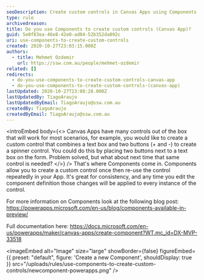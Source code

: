 ```yaml
---
seoDescription: Create custom controls in Canvas Apps using Components and reuse them across your application.
type: rule
archivedreason:
title: Do you use Components to create custom controls (Canvas App)?
guid: 5e0f83ea-46e8-42e0-ad04-52b352da092c
uri: use-components-to-create-custom-controls
created: 2020-10-27T23:03:15.000Z
authors:
  - title: Mehmet Ozdemir
    url: https://ssw.com.au/people/mehmet-ozdemir
related: []
redirects:
  - do-you-use-components-to-create-custom-controls-canvas-app
  - do-you-use-components-to-create-custom-controls-(canvas-app)
lastUpdated: 2020-10-27T23:08:28.000Z
lastUpdatedBy: TiagoAraujo
lastUpdatedByEmail: TiagoAraujo@ssw.com.au
createdBy: TiagoAraujo
createdByEmail: TiagoAraujo@ssw.com.au
---
```


<introEmbed
  body={<>
Canvas Apps have many controls out of the box that will work for most scenarios, for example, you would like to create a custom control that combines a text box and two buttons (+ and -) to create a spinner control. You could do this by placing two buttons next to a text box on the form. Problem solved, but what about next time that same control is needed?
  </>}
/>
That's where Components come in. Components allow you to create a custom control once then re-use the control repeatedly in your App. It's great for consistency, and any time you edit the component definition those changes will be applied to every instance of the control.

For more information on Components look at the following blog post: <https://powerapps.microsoft.com/en-us/blog/components-available-in-preview/>

Full documentation here: <https://docs.microsoft.com/en-us/powerapps/maker/canvas-apps/create-component?WT.mc_id=DX-MVP-33518>


<imageEmbed
  alt="Image"
  size="large"
  showBorder={false}
  figureEmbed={{
    preset: "default",
    figure: 'Create a new Component',
    shouldDisplay: true
  }}
  src="/uploads/rules/use-components-to-create-custom-controls/newcomponent-powerapps.png"
/>
